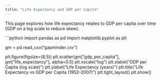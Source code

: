 ---
title: "Life Expectancy and GDP per Capita"
---

This page explores how life expectancy relates to GDP per capita over time (GDP on a log scale to reduce skew).

```{python}
import pandas as pd
import matplotlib.pyplot as plt

gm = pd.read_csv("gapminder.csv")

plt.figure(figsize=(8,5))
plt.scatter(gm["gdp_per_capita"], gm["life_expectancy"], alpha=0.5)
plt.xscale("log")
plt.xlabel("GDP per Capita (log scale)")
plt.ylabel("Life Expectancy (years)")
plt.title("Life Expectancy vs GDP per Capita (1952–2007)")
plt.tight_layout()
plt.show()
